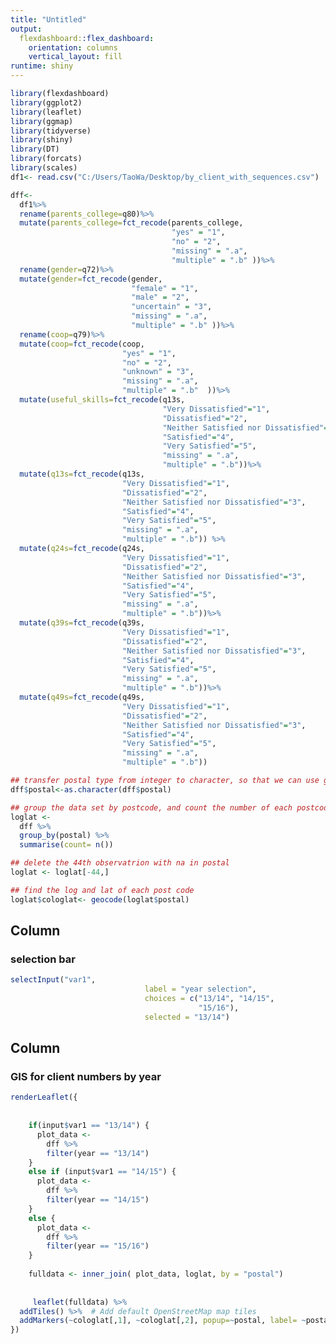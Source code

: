 ---
title: "Untitled"
output: 
  flexdashboard::flex_dashboard:
    orientation: columns
    vertical_layout: fill
runtime: shiny
---

```{r setup, include=FALSE}
library(flexdashboard)
library(ggplot2)
library(leaflet)
library(ggmap)
library(tidyverse)
library(shiny)
library(DT)
library(forcats)
library(scales)
df1<- read.csv("C:/Users/TaoWa/Desktop/by_client_with_sequences.csv")

dff<-
  df1%>%
  rename(parents_college=q80)%>%
  mutate(parents_college=fct_recode(parents_college, 
                                    "yes" = "1", 
                                    "no" = "2", 
                                    "missing" = ".a", 
                                    "multiple" = ".b" ))%>%
  rename(gender=q72)%>%
  mutate(gender=fct_recode(gender, 
                           "female" = "1", 
                           "male" = "2", 
                           "uncertain" = "3",
                           "missing" = ".a", 
                           "multiple" = ".b" ))%>%
  rename(coop=q79)%>%
  mutate(coop=fct_recode(coop,
                         "yes" = "1", 
                         "no" = "2", 
                         "unknown" = "3",
                         "missing" = ".a", 
                         "multiple" = ".b"  ))%>%
  mutate(useful_skills=fct_recode(q13s,
                                  "Very Dissatisfied"="1",
                                  "Dissatisfied"="2",
                                  "Neither Satisfied nor Dissatisfied"="3",
                                  "Satisfied"="4",
                                  "Very Satisfied"="5",
                                  "missing" = ".a", 
                                  "multiple" = ".b"))%>%
  mutate(q13s=fct_recode(q13s,
                         "Very Dissatisfied"="1",
                         "Dissatisfied"="2",
                         "Neither Satisfied nor Dissatisfied"="3",
                         "Satisfied"="4",
                         "Very Satisfied"="5",
                         "missing" = ".a", 
                         "multiple" = ".b")) %>%
  mutate(q24s=fct_recode(q24s,
                         "Very Dissatisfied"="1",
                         "Dissatisfied"="2",
                         "Neither Satisfied nor Dissatisfied"="3",
                         "Satisfied"="4",
                         "Very Satisfied"="5",
                         "missing" = ".a", 
                         "multiple" = ".b"))%>%
  mutate(q39s=fct_recode(q39s,
                         "Very Dissatisfied"="1",
                         "Dissatisfied"="2",
                         "Neither Satisfied nor Dissatisfied"="3",
                         "Satisfied"="4",
                         "Very Satisfied"="5",
                         "missing" = ".a", 
                         "multiple" = ".b"))%>%
  mutate(q49s=fct_recode(q49s,
                         "Very Dissatisfied"="1",
                         "Dissatisfied"="2",
                         "Neither Satisfied nor Dissatisfied"="3",
                         "Satisfied"="4",
                         "Very Satisfied"="5",
                         "missing" = ".a", 
                         "multiple" = ".b"))

## transfer postal type from integer to character, so that we can use geocode
dff$postal<-as.character(dff$postal)

## group the data set by postcode, and count the number of each postcode
loglat <-
  dff %>%
  group_by(postal) %>%
  summarise(count= n())

## delete the 44th observatrion with na in postal
loglat <- loglat[-44,]

## find the log and lat of each post code
loglat$cologlat<- geocode(loglat$postal)

```

Column {data-width=200}
-----------------------------------------------------------------------

### selection bar

```{r selectbar}
selectInput("var1", 
                              label = "year selection",
                              choices = c("13/14", "14/15",
                                          "15/16"),
                              selected = "13/14")
```

Column {data-width=800}
-----------------------------------------------------------------------

### GIS for client numbers by year

```{r}
renderLeaflet({
    
    
    if(input$var1 == "13/14") {
      plot_data <- 
        dff %>%
        filter(year == "13/14")
    } 
    else if (input$var1 == "14/15") {
      plot_data <- 
        dff %>%
        filter(year == "14/15")
    }
    else {
      plot_data <- 
        dff %>%
        filter(year == "15/16")
    }
    
    fulldata <- inner_join( plot_data, loglat, by = "postal")
 
    
     leaflet(fulldata) %>%
  addTiles() %>%  # Add default OpenStreetMap map tiles
  addMarkers(~cologlat[,1], ~cologlat[,2], popup=~postal, label= ~postal, clusterOptions = markerClusterOptions() )  
})
```


